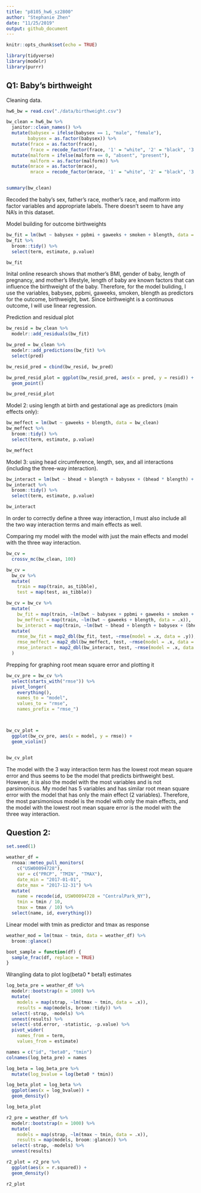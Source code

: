 ```yaml
---
title: "p8105_hw6_sz2800"
author: "Stephanie Zhen"
date: "11/25/2019"
output: github_document
---
```


```r
knitr::opts_chunk$set(echo = TRUE)
```


```r
library(tidyverse)
library(modelr)
library(purrr)
```

## Q1: Baby's birthweight

Cleaning data.
```r
hw6_bw = read.csv("./data/birthweight.csv")

bw_clean = hw6_bw %>% 
  janitor::clean_names() %>% 
  mutate(babysex = ifelse(babysex == 1, "male", "female"),
        babysex = as.factor(babysex)) %>% 
  mutate(frace = as.factor(frace),
         frace = recode_factor(frace, '1' = "white", '2' = "black", '3' = "asian", '4' = "puerto rican", '8' = "other", '9' = "unknown")) %>% 
  mutate(malform = ifelse(malform == 0, "absent", "present"),
         malform = as.factor(malform)) %>% 
  mutate(mrace = as.factor(mrace),
         mrace = recode_factor(mrace, '1' = "white", '2' = "black", '3' = "asian", '4' = "puerto rican", '8' = "other"))


summary(bw_clean)
```

Recoded the baby's sex, father's race, mother's race, and malform into factor variables and appropriate labels. There doesn't seem to have any NA's in this dataset. 

Model building for outcome birthweights
```r
bw_fit = lm(bwt ~ babysex + ppbmi + gaweeks + smoken + blength, data = bw_clean) 
bw_fit %>% 
  broom::tidy() %>% 
  select(term, estimate, p.value)

bw_fit
```

Inital online research shows that mother's BMI, gender of baby, length of pregnancy, and mother's lifestyle, length of baby are known factors that can influence the birthweight of the baby. Therefore, for the model buliding, I use the variables, babysex, ppbmi, gaweeks, smoken, blength as predictors for the outcome, birthweight, bwt. Since birthweight is a continuous outcome, I will use linear regression. 


Prediction and residual plot
```r
bw_resid = bw_clean %>% 
  modelr::add_residuals(bw_fit)

bw_pred = bw_clean %>% 
  modelr::add_predictions(bw_fit) %>% 
  select(pred)

bw_resid_pred = cbind(bw_resid, bw_pred)

bw_pred_resid_plot = ggplot(bw_resid_pred, aes(x = pred, y = resid)) +
  geom_point()

bw_pred_resid_plot
```


Model 2: using length at birth and gestational age as predictors (main effects only):
```r
bw_meffect = lm(bwt ~ gaweeks + blength, data = bw_clean) 
bw_meffect %>% 
  broom::tidy() %>% 
  select(term, estimate, p.value)

bw_meffect
```


Model 3: using head circumference, length, sex, and all interactions (including the three-way interaction).
```r
bw_interact = lm(bwt ~ bhead + blength + babysex + (bhead * blength) + (bhead * babysex) + (blength * babysex) + (bhead * blength * babysex), data = bw_clean) 
bw_interact %>% 
  broom::tidy() %>% 
  select(term, estimate, p.value)

bw_interact
```

In order to correctly define a three way interaction, I must also include all the two way interaction terms and main effects as well. 


Comparing my model with the model with just the main effects and model with the three way interaction. 
```r
bw_cv = 
  crossv_mc(bw_clean, 100) 

bw_cv =
  bw_cv %>% 
  mutate(
    train = map(train, as_tibble),
    test = map(test, as_tibble))

bw_cv = bw_cv %>% 
  mutate(
    bw_fit = map(train, ~lm(bwt ~ babysex + ppbmi + gaweeks + smoken + blength, data = .x)),
    bw_meffect = map(train, ~lm(bwt ~ gaweeks + blength, data = .x)),
    bw_interact = map(train, ~lm(bwt ~ bhead + blength + babysex + (bhead * blength) + (bhead * babysex) + (blength * babysex) + (bhead * blength * babysex), data = .x))) %>% 
  mutate(
    rmse_bw_fit = map2_dbl(bw_fit, test, ~rmse(model = .x, data = .y)),
    rmse_meffect = map2_dbl(bw_meffect, test, ~rmse(model = .x, data = .y)),
    rmse_interact = map2_dbl(bw_interact, test, ~rmse(model = .x, data = .y))
  )
```

Prepping for graphing root mean square error and plotting it
```r
bw_cv_pre = bw_cv %>% 
  select(starts_with("rmse")) %>% 
  pivot_longer(
    everything(),
    names_to = "model",
    values_to = "rmse",
    names_prefix = "rmse_")



bw_cv_plot = 
  ggplot(bw_cv_pre, aes(x = model, y = rmse)) + 
  geom_violin()


bw_cv_plot
```

The model with the 3 way interaction term has the lowest root mean square error and thus seems to be the model that predicts birthweight best. However, it is also the model with the most variables and is not parsimonious. My model has 5 variables and has similar root mean square error with the model that has only the main effect (2 variables). Therefore, the most parsimonious model is the model with only the main effects, and the model with the lowest root mean square error is the model with the three way interaction. 


## Question 2:
```r
set.seed(1)

weather_df = 
  rnoaa::meteo_pull_monitors(
    c("USW00094728"),
    var = c("PRCP", "TMIN", "TMAX"), 
    date_min = "2017-01-01",
    date_max = "2017-12-31") %>%
  mutate(
    name = recode(id, USW00094728 = "CentralPark_NY"),
    tmin = tmin / 10,
    tmax = tmax / 10) %>%
  select(name, id, everything())

```


Linear model with tmin as predictor and tmax as response
```r
weather_mod = lm(tmax ~ tmin, data = weather_df) %>% 
  broom::glance()

boot_sample = function(df) {
  sample_frac(df, replace = TRUE)
}

```


Wrangling data to plot log(beta0 * beta1) estimates
```r
log_beta_pre = weather_df %>% 
  modelr::bootstrap(n = 1000) %>% 
  mutate(
    models = map(strap, ~lm(tmax ~ tmin, data = .x)),
    results = map(models, broom::tidy)) %>% 
  select(-strap, -models) %>% 
  unnest(results) %>% 
  select(-std.error, -statistic, -p.value) %>% 
  pivot_wider(
    names_from = term,
    values_from = estimate)

names = c("id", "beta0", "tmin")
colnames(log_beta_pre) = names

log_beta = log_beta_pre %>% 
  mutate(log_bvalue = log(beta0 * tmin))

log_beta_plot = log_beta %>% 
  ggplot(aes(x = log_bvalue)) +
  geom_density()

log_beta_plot
```


```r
r2_pre = weather_df %>% 
  modelr::bootstrap(n = 1000) %>% 
  mutate(
    models = map(strap, ~lm(tmax ~ tmin, data = .x)),
    results = map(models, broom::glance)) %>% 
  select(-strap, -models) %>% 
  unnest(results)

r2_plot = r2_pre %>% 
  ggplot(aes(x = r.squared)) +
  geom_density()

r2_plot
```

